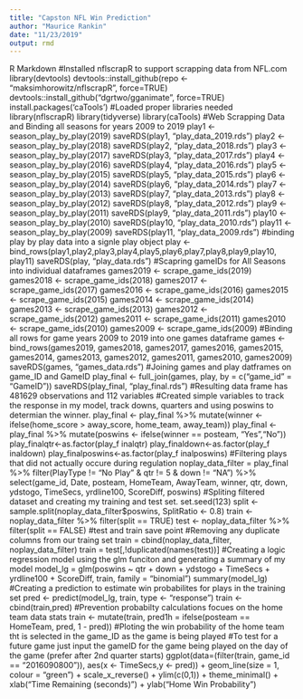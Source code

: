 ---
title: "Capston NFL Win Prediction"
author: "Maurice Rankin"
date: "11/23/2019"
output: rmd
---
R Markdown #Installed nflscrapR to support scrapping data from NFL.com library(devtools) devtools::install_github(repo <- “maksimhorowitz/nflscrapR”, force=TRUE) devtools::install_github(“dgrtwo/gganimate”, force=TRUE) install.packages(‘caTools’) #Loaded proper libraries needed library(nflscrapR) library(tidyverse) library(caTools) #Web Scrapping Data and Binding all seasons for years 2009 to 2019 play1 <- season_play_by_play(2019) saveRDS(play1, “play_data_2019.rds”) play2 <- season_play_by_play(2018) saveRDS(play2, “play_data_2018.rds”) play3 <- season_play_by_play(2017) saveRDS(play3, “play_data_2017.rds”) play4 <- season_play_by_play(2016) saveRDS(play4, “play_data_2016.rds”) play5 <- season_play_by_play(2015) saveRDS(play5, “play_data_2015.rds”) play6 <- season_play_by_play(2014) saveRDS(play6, “play_data_2014.rds”) play7 <- season_play_by_play(2013) saveRDS(play7, “play_data_2013.rds”) play8 <- season_play_by_play(2012) saveRDS(play8, “play_data_2012.rds”) play9 <- season_play_by_play(2011) saveRDS(play9, “play_data_2011.rds”) play10 <- season_play_by_play(2010) saveRDS(play10, “play_data_2010.rds”) play11 <- season_play_by_play(2009) saveRDS(play11, “play_data_2009.rds”) #binding play by play data into a signle play object play <- bind_rows(play1,play2,play3,play4,play5,play6,play7,play8,play9,play10, play11) saveRDS(play, “play_data.rds”) #Scapring gameIDs for All Seasons into individual dataframes games2019 <- scrape_game_ids(2019) games2018 <- scrape_game_ids(2018) games2017 <- scrape_game_ids(2017) games2016 <- scrape_game_ids(2016) games2015 <- scrape_game_ids(2015) games2014 <- scrape_game_ids(2014) games2013 <- scrape_game_ids(2013) games2012 <- scrape_game_ids(2012) games2011 <- scrape_game_ids(2011) games2010 <- scrape_game_ids(2010) games2009 <- scrape_game_ids(2009) #Binding all rows for game years 2009 to 2019 into one games dataframe games <- bind_rows(games2019, games2018, games2017, games2016, games2015, games2014, games2013, games2012, games2011, games2010, games2009) saveRDS(games, “games_data.rds”) #Joining games and play datframes on game_ID and GameID play_final <- full_join(games, play, by = c(“game_id” = “GameID”)) saveRDS(play_final, “play_final.rds”) #Resulting data frame has 481629 observations and 112 variables #Created simple variables to track the response in my model, track downs, quarters and using poswins to determian the winner. play_final <- play_final %>% mutate(winner <- ifelse(home_score > away_score, home_team, away_team)) play_final <- play_final %>% mutate(poswins <- ifelse(winner == posteam, “Yes”,“No”)) play_finalqtr<-as.factor(play_f inalqtr) play_finaldown<-as.factor(play_f inaldown) play_finalposwins<-as.factor(play_f inalposwins) #Filtering plays that did not actually occure during regulation noplay_data_filter = play_final %>% filter(PlayType != “No Play” & qtr != 5 & down != “NA”) %>% select(game_id, Date, posteam, HomeTeam, AwayTeam, winner, qtr, down, ydstogo, TimeSecs, yrdline100, ScoreDiff, poswins) #Spliting filtered dataset and creating my training and test set. set.seed(123) split <- sample.split(noplay_data_filter$poswins, SplitRatio <- 0.8) train <- noplay_data_filter %>% filter(split == TRUE) test <- noplay_data_filter %>% filter(split == FALSE) #test and train save point #Removing any duplicate columns from our traing set train = cbind(noplay_data_filter, noplay_data_filter) train = test[,!duplicated(names(test))] #Creating a logic regression model using the glm funciton and generating a summary of my model model_lg = glm(poswins ~ qtr + down + ydstogo + TimeSecs + yrdline100 + ScoreDiff, train, family = “binomial”) summary(model_lg) #Creating a prediction to estimate win probabilites for plays in the training set pred <- predict(model_lg, train, type <- “response”) train <- cbind(train,pred) #Prevention probabilty calculations focues on the home team data stats train <- mutate(train, pred1h = ifelse(posteam == HomeTeam, pred, 1 - pred)) #Ploting the win probability of the home team tht is selected in the game_ID as the game is being played #To test for a future game just input the gameID for the game being played on the day of the game (prefer after 2nd quarter starts) ggplot(data=(filter(train, game_id == “2016090800”)), aes(x <- TimeSecs,y <- pred)) + geom_line(size = 1, colour = “green”) + scale_x_reverse() + ylim(c(0,1)) + theme_minimal() + xlab(“Time Remaining (seconds)”) + ylab(“Home Win Probability”)
